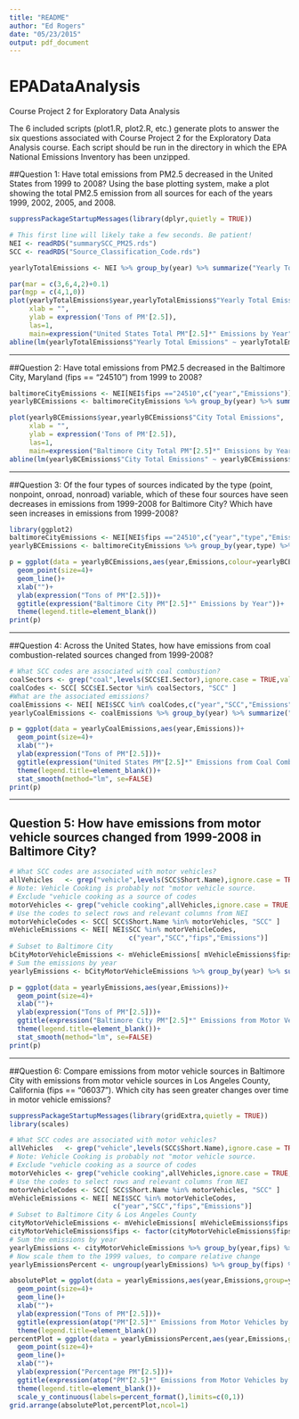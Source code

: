 ```yaml
---
title: "README"
author: "Ed Rogers"
date: "05/23/2015"
output: pdf_document
---
```


# EPADataAnalysis
Course Project 2 for Exploratory Data Analysis

The 6 included scripts (plot1.R, plot2.R, etc.) generate plots to answer the six questions associated with Course Project 2 for the Exploratory Data Analysis course. Each script should be run in the directory in which the EPA National Emissions Inventory has been unzipped.

##Question 1: Have total emissions from PM2.5 decreased in the United States from 1999 to 2008? Using the base plotting system, make a plot showing the total PM2.5 emission from all sources for each of the years 1999, 2002, 2005, and 2008.
```r
suppressPackageStartupMessages(library(dplyr,quietly = TRUE))

# This first line will likely take a few seconds. Be patient!
NEI <- readRDS("summarySCC_PM25.rds")
SCC <- readRDS("Source_Classification_Code.rds")

yearlyTotalEmissions <- NEI %>% group_by(year) %>% summarize("Yearly Total Emissions" = sum(Emissions))

par(mar = c(3,6,4,2)+0.1)
par(mgp = c(4,1,0))
plot(yearlyTotalEmissions$year,yearlyTotalEmissions$"Yearly Total Emissions",
     xlab = "",
     ylab = expression('Tons of PM'[2.5]),
     las=1,
     main=expression("United States Total PM"[2.5]*" Emissions by Year"))
abline(lm(yearlyTotalEmissions$"Yearly Total Emissions" ~ yearlyTotalEmissions$year))
```

------

##Question 2: Have total emissions from PM2.5 decreased in the Baltimore City, Maryland (fips == "24510") from 1999 to 2008?

```r
baltimoreCityEmissions <- NEI[NEI$fips =="24510",c("year","Emissions")]
yearlyBCEmissions <- baltimoreCityEmissions %>% group_by(year) %>% summarize("City Total Emissions" = sum(Emissions))

plot(yearlyBCEmissions$year,yearlyBCEmissions$"City Total Emissions",
     xlab = "",
     ylab = expression('Tons of PM'[2.5]),
     las=1,
     main=expression("Baltimore City Total PM"[2.5]*" Emissions by Year"))
abline(lm(yearlyBCEmissions$"City Total Emissions" ~ yearlyBCEmissions$year))
```

------

##Question 3: Of the four types of sources indicated by the type (point, nonpoint, onroad, nonroad) variable, which of these four sources have seen decreases in emissions from 1999-2008 for Baltimore City? Which have seen increases in emissions from 1999-2008?

```r
library(ggplot2)
baltimoreCityEmissions <- NEI[NEI$fips =="24510",c("year","type","Emissions")]
yearlyBCEmissions <- baltimoreCityEmissions %>% group_by(year,type) %>% summarize("Emissions" = sum(Emissions))

p = ggplot(data = yearlyBCEmissions,aes(year,Emissions,colour=yearlyBCEmissions$type))+
  geom_point(size=4)+
  geom_line()+
  xlab("")+
  ylab(expression("Tons of PM"[2.5]))+
  ggtitle(expression("Baltimore City PM"[2.5]*" Emissions by Year"))+
  theme(legend.title=element_blank())
print(p)
```

------

##Question 4: Across the United States, how have emissions from coal combustion-related sources changed from 1999-2008?

```r
# What SCC codes are associated with coal combustion?
coalSectors <- grep("coal",levels(SCC$EI.Sector),ignore.case = TRUE,value=TRUE)
coalCodes <- SCC[ SCC$EI.Sector %in% coalSectors, "SCC" ]
#What are the associated emissions?
coalEmissions <- NEI[ NEI$SCC %in% coalCodes,c("year","SCC","Emissions")]
yearlyCoalEmissions <- coalEmissions %>% group_by(year) %>% summarize("Emissions" = sum(Emissions))

p = ggplot(data = yearlyCoalEmissions,aes(year,Emissions))+
  geom_point(size=4)+
  xlab("")+
  ylab(expression("Tons of PM"[2.5]))+
  ggtitle(expression("United States PM"[2.5]*" Emissions from Coal Combustion by Year"))+
  theme(legend.title=element_blank())+
  stat_smooth(method="lm", se=FALSE)
print(p)
```

------

## Question 5: How have emissions from motor vehicle sources changed from 1999-2008 in Baltimore City?

```r
# What SCC codes are associated with motor vehicles?
allVehicles   <- grep("vehicle",levels(SCC$Short.Name),ignore.case = TRUE,value=TRUE)
# Note: Vehicle Cooking is probably not "motor vehicle source. 
# Exclude "vehicle cooking as a source of codes
motorVehicles <- grep("vehicle cooking",allVehicles,ignore.case = TRUE,invert=TRUE,value = TRUE)
# Use the codes to select rows and relevant columns from NEI
motorVehicleCodes <- SCC[ SCC$Short.Name %in% motorVehicles, "SCC" ]
mVehicleEmissions <- NEI[ NEI$SCC %in% motorVehicleCodes,
                              c("year","SCC","fips","Emissions")]
# Subset to Baltimore City
bCityMotorVehicleEmissions <- mVehicleEmissions[ mVehicleEmissions$fips==24510,]
# Sum the emissions by year
yearlyEmissions <- bCityMotorVehicleEmissions %>% group_by(year) %>% summarize("Emissions" = sum(Emissions))

p = ggplot(data = yearlyEmissions,aes(year,Emissions))+
  geom_point(size=4)+
  xlab("")+
  ylab(expression("Tons of PM"[2.5]))+
  ggtitle(expression("Baltimore City PM"[2.5]*" Emissions from Motor Vehicles by Year"))+
  theme(legend.title=element_blank())+
  stat_smooth(method="lm", se=FALSE)
print(p)
```

------

##Question 6: Compare emissions from motor vehicle sources in Baltimore City with emissions from motor vehicle sources in Los Angeles County, California (fips == "06037"). Which city has seen greater changes over time in motor vehicle emissions?

```r
suppressPackageStartupMessages(library(gridExtra,quietly = TRUE))
library(scales)

# What SCC codes are associated with motor vehicles?
allVehicles   <- grep("vehicle",levels(SCC$Short.Name),ignore.case = TRUE,value=TRUE)
# Note: Vehicle Cooking is probably not "motor vehicle source. 
# Exclude "vehicle cooking as a source of codes
motorVehicles <- grep("vehicle cooking",allVehicles,ignore.case = TRUE,invert=TRUE,value = TRUE)
# Use the codes to select rows and relevant columns from NEI
motorVehicleCodes <- SCC[ SCC$Short.Name %in% motorVehicles, "SCC" ]
mVehicleEmissions <- NEI[ NEI$SCC %in% motorVehicleCodes,
                          c("year","SCC","fips","Emissions")]
# Subset to Baltimore City & Los Angeles County
cityMotorVehicleEmissions <- mVehicleEmissions[ mVehicleEmissions$fips %in% c("24510","06037"),]
cityMotorVehicleEmissions$fips <- factor(cityMotorVehicleEmissions$fips,labels=c("Los Angeles County","Baltimore City"))
# Sum the emissions by year
yearlyEmissions <- cityMotorVehicleEmissions %>% group_by(year,fips) %>% summarize("Emissions" = sum(Emissions))
# Now scale them to the 1999 values, to compare relative change
yearlyEmissionsPercent <- ungroup(yearlyEmissions) %>% group_by(fips) %>% mutate(Emissions = Emissions/first(Emissions))

absolutePlot = ggplot(data = yearlyEmissions,aes(year,Emissions,group=yearlyEmissions$fips,color=yearlyEmissions$fips))+
  geom_point(size=4)+
  geom_line()+
  xlab("")+
  ylab(expression("Tons of PM"[2.5]))+
  ggtitle(expression(atop("PM"[2.5]*" Emissions from Motor Vehicles by Year", atop(italic("Total Yearly Emissions Between Cities"), ""))))+
  theme(legend.title=element_blank())
percentPlot = ggplot(data = yearlyEmissionsPercent,aes(year,Emissions,group=yearlyEmissionsPercent$fips,color=yearlyEmissionsPercent$fips,fill=yearlyEmissionsPercent$fips))+
  geom_point(size=4)+
  geom_line()+
  xlab("")+
  ylab(expression("Percentage PM"[2.5]))+
  ggtitle(expression(atop("PM"[2.5]*" Emissions from Motor Vehicles by Year", atop(italic("Percentage of Emissions Relative to 1999 Measurements"), ""))))+
  theme(legend.title=element_blank())+
  scale_y_continuous(labels=percent_format(),limits=c(0,1))
grid.arrange(absolutePlot,percentPlot,ncol=1)
```